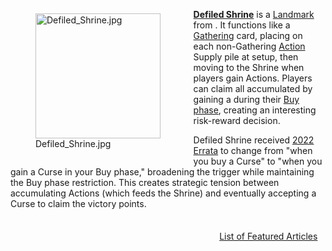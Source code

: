 <div style="float: left; margin: 0.5em 0.9em 0.4em 0;">[[File:Defiled Shrine.jpg|200px]]</div>

'''[[Defiled Shrine]]''' is a [[Landmark]] from {{Set|Empires}}. It functions like a [[Gathering]] card, placing {{VP|2}} on each non-Gathering [[Action]] Supply pile at setup, then moving {{VP|1}} to the Shrine when players gain Actions. Players can claim all accumulated {{VP}} by gaining a {{Card|Curse}} during their [[Buy phase]], creating an interesting risk-reward decision.

Defiled Shrine received [[2022 Errata]] to change from "when you buy a Curse" to "when you gain a Curse in your Buy phase," broadening the trigger while maintaining the Buy phase restriction. This creates strategic tension between accumulating Actions (which feeds the Shrine) and eventually accepting a Curse to claim the victory points.

<div style="float: right; margin: 0.5em 0.9em 0.4em 0;">[[List of Featured Articles]]</div>